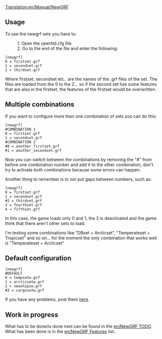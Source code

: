 [[Translation:en/Manual/NewGRF]]
== Usage ==
To use the newgrf sets you have to:

:1. Open the openttd.cfg file.
:2. Go to the end of the file and enter the following:

<code>[newgrf]<br>
0 = firstset.grf<br>
1 = secondset.grf<br>
2 = thirdset.grf</code>

Where firstset, secondset etc.. are the names of the .grf files of the set. The files are loaded from the 0 to the 2... so if the second set has some features that are also in the firstset, the features of the firstset would be overwritten.

== Multiple combinations ==
If you want to configure more than one combination of sets you can do this:

<code>[newgrf]</code><br>
<code>#COMBINATION 1</code><br>
<code>0 = firstset.grf</code><br>
<code>1 = secondset.grf</code><br>
<code>#COMBINATION 2</code><br>
<code>#0 = another_firstset.grf</code><br>
<code>#1 = another_secondset.grf</code>

Now you can switch between the combinations by removing the "#" from before one combination number and add it to the other combination, don't try to activate both combinations because some errors can happen.

Another thing to remember is to not put gaps between numbers, such as:

<code>[newgrf]</code><br>
<code>0 = firstset.grf</code><br>
<code>1 = secondset.grf</code><br>
<code>#2 = thirdset.grf</code><br>
<code>3 = fourthset.grf</code><br>
<code>4 = fifthset.grf</code>

In this case, the game loads only 0 and 1, the 2 is deactivated and the game think that there aren't other sets to load.

I'm testing some combinations like "DBset + Arcticset", "Temperateset + Tropicset" and so on... for the moment the only combination that works well is "Temperateset + Arcticset"

== Default configuration ==

<code>[newgrf]</code><br>
<code>#DEFAULT</code><br>
<code>0 = tempsetw.grf</code><br>
<code>1 = arcticsetw.grf</code><br>
<code>2 = newshipsw.grf</code><br>
<code>#3 = cargosetw.grf</code>

If you have any problems, post them [http://www.tt-forums.net/viewtopic.php?t=9376 here].

== Work in progress ==

What has to be done/is done next can be found in the [[en/NewGRF TODO]]. What has been done is in the [[en/NewGRF Features]] list..